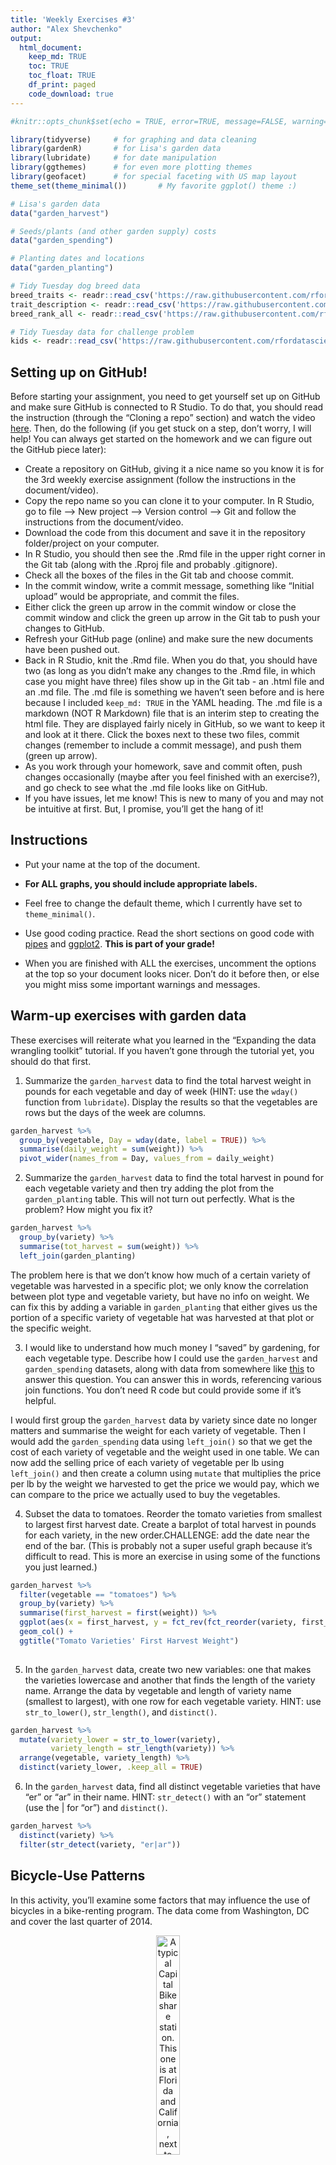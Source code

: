 ```yaml
---
title: 'Weekly Exercises #3'
author: "Alex Shevchenko"
output: 
  html_document:
    keep_md: TRUE
    toc: TRUE
    toc_float: TRUE
    df_print: paged
    code_download: true
---
```



```r
#knitr::opts_chunk$set(echo = TRUE, error=TRUE, message=FALSE, warning=FALSE)
```

```r
library(tidyverse)     # for graphing and data cleaning
library(gardenR)       # for Lisa's garden data
library(lubridate)     # for date manipulation
library(ggthemes)      # for even more plotting themes
library(geofacet)      # for special faceting with US map layout
theme_set(theme_minimal())       # My favorite ggplot() theme :)
```

```r
# Lisa's garden data
data("garden_harvest")

# Seeds/plants (and other garden supply) costs
data("garden_spending")

# Planting dates and locations
data("garden_planting")

# Tidy Tuesday dog breed data
breed_traits <- readr::read_csv('https://raw.githubusercontent.com/rfordatascience/tidytuesday/master/data/2022/2022-02-01/breed_traits.csv')
trait_description <- readr::read_csv('https://raw.githubusercontent.com/rfordatascience/tidytuesday/master/data/2022/2022-02-01/trait_description.csv')
breed_rank_all <- readr::read_csv('https://raw.githubusercontent.com/rfordatascience/tidytuesday/master/data/2022/2022-02-01/breed_rank.csv')

# Tidy Tuesday data for challenge problem
kids <- readr::read_csv('https://raw.githubusercontent.com/rfordatascience/tidytuesday/master/data/2020/2020-09-15/kids.csv')
```

## Setting up on GitHub!

Before starting your assignment, you need to get yourself set up on GitHub and make sure GitHub is connected to R Studio. To do that, you should read the instruction (through the "Cloning a repo" section) and watch the video [here](https://github.com/llendway/github_for_collaboration/blob/master/github_for_collaboration.md). Then, do the following (if you get stuck on a step, don't worry, I will help! You can always get started on the homework and we can figure out the GitHub piece later):

* Create a repository on GitHub, giving it a nice name so you know it is for the 3rd weekly exercise assignment (follow the instructions in the document/video).  
* Copy the repo name so you can clone it to your computer. In R Studio, go to file --> New project --> Version control --> Git and follow the instructions from the document/video.  
* Download the code from this document and save it in the repository folder/project on your computer.  
* In R Studio, you should then see the .Rmd file in the upper right corner in the Git tab (along with the .Rproj file and probably .gitignore).  
* Check all the boxes of the files in the Git tab and choose commit.  
* In the commit window, write a commit message, something like "Initial upload" would be appropriate, and commit the files.  
* Either click the green up arrow in the commit window or close the commit window and click the green up arrow in the Git tab to push your changes to GitHub.  
* Refresh your GitHub page (online) and make sure the new documents have been pushed out.  
* Back in R Studio, knit the .Rmd file. When you do that, you should have two (as long as you didn't make any changes to the .Rmd file, in which case you might have three) files show up in the Git tab - an .html file and an .md file. The .md file is something we haven't seen before and is here because I included `keep_md: TRUE` in the YAML heading. The .md file is a markdown (NOT R Markdown) file that is an interim step to creating the html file. They are displayed fairly nicely in GitHub, so we want to keep it and look at it there. Click the boxes next to these two files, commit changes (remember to include a commit message), and push them (green up arrow).  
* As you work through your homework, save and commit often, push changes occasionally (maybe after you feel finished with an exercise?), and go check to see what the .md file looks like on GitHub.  
* If you have issues, let me know! This is new to many of you and may not be intuitive at first. But, I promise, you'll get the hang of it! 



## Instructions

* Put your name at the top of the document. 

* **For ALL graphs, you should include appropriate labels.** 

* Feel free to change the default theme, which I currently have set to `theme_minimal()`. 

* Use good coding practice. Read the short sections on good code with [pipes](https://style.tidyverse.org/pipes.html) and [ggplot2](https://style.tidyverse.org/ggplot2.html). **This is part of your grade!**

* When you are finished with ALL the exercises, uncomment the options at the top so your document looks nicer. Don't do it before then, or else you might miss some important warnings and messages.


## Warm-up exercises with garden data

These exercises will reiterate what you learned in the "Expanding the data wrangling toolkit" tutorial. If you haven't gone through the tutorial yet, you should do that first.

  1. Summarize the `garden_harvest` data to find the total harvest weight in pounds for each vegetable and day of week (HINT: use the `wday()` function from `lubridate`). Display the results so that the vegetables are rows but the days of the week are columns.

```r
garden_harvest %>%
  group_by(vegetable, Day = wday(date, label = TRUE)) %>%
  summarise(daily_weight = sum(weight)) %>%
  pivot_wider(names_from = Day, values_from = daily_weight)
```

  2. Summarize the `garden_harvest` data to find the total harvest in pound for each vegetable variety and then try adding the plot from the `garden_planting` table. This will not turn out perfectly. What is the problem? How might you fix it?

```r
garden_harvest %>%
  group_by(variety) %>%
  summarise(tot_harvest = sum(weight)) %>%
  left_join(garden_planting)
```

The problem here is that we don't know how much of a certain variety of vegetable was harvested in a specific plot; we only know the correlation between plot type and vegetable variety, but have no info on weight. We can fix this by adding a variable in `garden_planting` that either gives us the portion of a specific variety of vegetable hat was harvested at that plot or the specific weight. 

  3. I would like to understand how much money I "saved" by gardening, for each vegetable type. Describe how I could use the `garden_harvest` and `garden_spending` datasets, along with data from somewhere like [this](https://products.wholefoodsmarket.com/search?sort=relevance&store=10542) to answer this question. You can answer this in words, referencing various join functions. You don't need R code but could provide some if it's helpful.
  
  I would first group the `garden_harvest` data by variety since date no longer matters and summarise the weight for each variety of vegetable. Then I would add the `garden_spending` data using `left_join()` so that we get the cost of each variety of vegetable and the weight used in one table. We can now add the selling price of each variety of vegetable per lb using `left_join()` and then create a column using `mutate` that multiplies the price per lb by the weight we harvested to get the price we would pay, which we can compare to the price we actually used to buy the vegetables. 
  

  4. Subset the data to tomatoes. Reorder the tomato varieties from smallest to largest first harvest date. Create a barplot of total harvest in pounds for each variety, in the new order.CHALLENGE: add the date near the end of the bar. (This is probably not a super useful graph because it's difficult to read. This is more an exercise in using some of the functions you just learned.)

```r
garden_harvest %>%
  filter(vegetable == "tomatoes") %>%
  group_by(variety) %>%
  summarise(first_harvest = first(weight)) %>%
  ggplot(aes(x = first_harvest, y = fct_rev(fct_reorder(variety, first_harvest))) )+ 
  geom_col() + 
  ggtitle("Tomato Varieties' First Harvest Weight")
  
```

  5. In the `garden_harvest` data, create two new variables: one that makes the varieties lowercase and another that finds the length of the variety name. Arrange the data by vegetable and length of variety name (smallest to largest), with one row for each vegetable variety. HINT: use `str_to_lower()`, `str_length()`, and `distinct()`.
  
```r
garden_harvest %>%
  mutate(variety_lower = str_to_lower(variety),
         variety_length = str_length(variety)) %>% 
  arrange(vegetable, variety_length) %>%
  distinct(variety_lower, .keep_all = TRUE)
```

  6. In the `garden_harvest` data, find all distinct vegetable varieties that have "er" or "ar" in their name. HINT: `str_detect()` with an "or" statement (use the | for "or") and `distinct()`.

```r
garden_harvest %>%
  distinct(variety) %>%
  filter(str_detect(variety, "er|ar"))
```


## Bicycle-Use Patterns

In this activity, you'll examine some factors that may influence the use of bicycles in a bike-renting program.  The data come from Washington, DC and cover the last quarter of 2014.

<center>

![A typical Capital Bikeshare station. This one is at Florida and California, next to Pleasant Pops.](https://www.macalester.edu/~dshuman1/data/112/bike_station.jpg){width="30%"}


![One of the vans used to redistribute bicycles to different stations.](https://www.macalester.edu/~dshuman1/data/112/bike_van.jpg){width="30%"}

</center>

Two data tables are available:

- `Trips` contains records of individual rentals
- `Stations` gives the locations of the bike rental stations

Here is the code to read in the data. We do this a little differently than usual, which is why it is included here rather than at the top of this file. To avoid repeatedly re-reading the files, start the data import chunk with `{r cache = TRUE}` rather than the usual `{r}`.

```r
data_site <- 
  "https://www.macalester.edu/~dshuman1/data/112/2014-Q4-Trips-History-Data-Small.rds" 
Trips <- readRDS(gzcon(url(data_site)))
Stations<-read_csv("http://www.macalester.edu/~dshuman1/data/112/DC-Stations.csv")
```

**NOTE:** The `Trips` data table is a random subset of 10,000 trips from the full quarterly data. Start with this small data table to develop your analysis commands. **When you have this working well, you should access the full data set of more than 600,000 events by removing `-Small` from the name of the `data_site`.**

### Temporal patterns

It's natural to expect that bikes are rented more at some times of day, some days of the week, some months of the year than others. The variable `sdate` gives the time (including the date) that the rental started. Make the following plots and interpret them:

  7. A density plot, which is a smoothed out histogram, of the events versus `sdate`. Use `geom_density()`.
  
```r
Trips %>%
  ggplot(aes(x = sdate)) + 
  geom_density() 
  
  
  #separate(sdate, 
           #into = c("date", "time"),
           #sep = "[[:space:]]") %>%
  #group_by(date) %>%
  #summarise(events_each_day = n()) %>%
  #(aes(x = events_each_day)) + 
  #geom_density()
  
  
  ##group_by(sdate) %>%
  #summarise(events_each_day = count(sdate)) %>%
  #ggplot(aes(x = sdate)) + 
  #geom_density()
```
  
  8. A density plot of the events versus time of day.  You can use `mutate()` with `lubridate`'s  `hour()` and `minute()` functions to extract the hour of the day and minute within the hour from `sdate`. Hint: A minute is 1/60 of an hour, so create a variable where 3:30 is 3.5 and 3:45 is 3.75.
  
```r
Trips %>%
  separate(sdate, 
           into = c("date", "time"),
           sep = "[[:space:]]") %>%
  mutate(Hour = hour(hms(time)),
         Min = minute(hms(time)),
         time_float = Hour + Min/60) %>%
  ggplot(aes(x = time_float)) + 
  geom_density() 
```
  
  9. A bar graph of the events versus day of the week. Put day on the y-axis.
  
```r
Trips %>%
  separate(sdate, 
           into = c("date", "time"),
           sep = "[[:space:]]") %>%
  mutate(weekday = wday(date, label = TRUE)) %>%
  ggplot(aes(y = weekday)) + 
  geom_bar()
```
  
  10. Facet your graph from exercise 8. by day of the week. Is there a pattern?
  
```r
Trips %>%
  separate(sdate, 
           into = c("date", "time"),
           sep = "[[:space:]]") %>%
  mutate(Hour = hour(hms(time)),
         Min = minute(hms(time)),
         time_float = Hour + Min/60,
         weekday = wday(date, label = TRUE)) %>%
  ggplot(aes(x = time_float)) + 
  geom_density() + 
  facet_wrap(vars(weekday)) 
```
  
  Yes, there is a pattern. for weekdays, there is a higher density for bike usage around 08:00 and 18:00. This makes sense since this is around the time people go to work and leave from work. This is not present for weekends, which also makes sense since most people don't work on weekends. The pattern present on weekends is that there is rising activity from early morning up until early afternoon around 02:00 , after which the density begins to slowly decline.    
  
The variable `client` describes whether the renter is a regular user (level `Registered`) or has not joined the bike-rental organization (`Causal`). The next set of exercises investigate whether these two different categories of users show different rental behavior and how `client` interacts with the patterns you found in the previous exercises. 

  11. Change the graph from exercise 10 to set the `fill` aesthetic for `geom_density()` to the `client` variable. You should also set `alpha = .5` for transparency and `color=NA` to suppress the outline of the density function.
  
```r
Trips %>%
  separate(sdate, 
           into = c("date", "time"),
           sep = "[[:space:]]") %>%
  mutate(Hour = hour(hms(time)),
         Min = minute(hms(time)),
         time_float = Hour + Min/60,
         weekday = wday(date, label = TRUE)) %>%
  ggplot(aes(x = time_float, alpha = .5, fill = client, color = "NA")) + 
  geom_density() + 
  facet_wrap(vars(weekday)) 
```

  12. Change the previous graph by adding the argument `position = position_stack()` to `geom_density()`. In your opinion, is this better or worse in terms of telling a story? What are the advantages/disadvantages of each?
  
```r
Trips %>%
  separate(sdate, 
           into = c("date", "time"),
           sep = "[[:space:]]") %>%
  mutate(Hour = hour(hms(time)),
         Min = minute(hms(time)),
         time_float = Hour + Min/60,
         weekday = wday(date, label = TRUE)) %>%
  ggplot(aes(x = time_float, alpha = .5, fill = client, color = "NA")) + 
  geom_density(position = position_stack()) + 
  facet_wrap(vars(weekday)) 
```
  
  I think that this is better. The previous graph does not tell us much in terms of casual vs registered. However, in this graph, we can tell that the amount of casual bikers is more than the amount that are registered, on average.   
  
  13. In this graph, go back to using the regular density plot (without `position = position_stack()`). Add a new variable to the dataset called `weekend` which will be "weekend" if the day is Saturday or Sunday and  "weekday" otherwise (HINT: use the `ifelse()` function and the `wday()` function from `lubridate`). Then, update the graph from the previous problem by faceting on the new `weekend` variable. 
  
```r
Trips %>%
  separate(sdate, 
           into = c("date", "time"),
           sep = "[[:space:]]") %>%
  mutate(Hour = hour(hms(time)),
         Min = minute(hms(time)),
         time_float = Hour + Min/60,
         Day = wday(date),
         weekend = ifelse(Day == 1 | Day == 7, "Weekend", "Weekday")) %>%
  ggplot(aes(x = time_float, alpha = .5, fill = client, color = "NA")) + 
  geom_density() + 
  facet_wrap(vars(weekend)) 
```
  
  14. Change the graph from the previous problem to facet on `client` and fill with `weekday`. What information does this graph tell you that the previous didn't? Is one graph better than the other?
  
```r
Trips %>%
  separate(sdate, 
           into = c("date", "time"),
           sep = "[[:space:]]") %>%
  mutate(Hour = hour(hms(time)),
         Min = minute(hms(time)),
         time_float = Hour + Min/60,
         Day = wday(date, label = TRUE),
         weekend = ifelse(Day == 1 | Day == 7, "Weekend", "Weekday")) %>%
  ggplot(aes(x = time_float, alpha = .5, fill = Day, color = "NA")) + 
  geom_density() + 
  facet_wrap(vars(client)) 
```
  
### Spatial patterns

  15. Use the latitude and longitude variables in `Stations` to make a visualization of the total number of departures from each station in the `Trips` data. Use either color or size to show the variation in number of departures. We will improve this plot next week when we learn about maps!
  
```r
Trips %>%
  left_join(Stations, by = c("sstation" = "name")) %>%
  select(sstation,lat,long) %>%
  group_by(lat,long,sstation) %>%
  summarise(num_stations = n()) %>%
  ggplot(aes(x=lat, y=long, color = num_stations)) + 
  geom_point()
```
  
  16. Only 14.4% of the trips in our data are carried out by casual users. Create a plot that shows which area(s) have stations with a much higher percentage of departures by casual users. What patterns do you notice? (Again, we'll improve this next week when we learn about maps).
  
```r
Trips %>%
  left_join(Stations, by = c("sstation" = "name")) %>%
  filter (client == "Casual") %>%
  group_by(lat,long,sstation) %>%
  summarise(num_stations = n()) %>%
  ggplot(aes(x=lat, y=long, color = num_stations)) + 
  geom_point()
```
  
**DID YOU REMEMBER TO GO BACK AND CHANGE THIS SET OF EXERCISES TO THE LARGER DATASET? IF NOT, DO THAT NOW.**

## Dogs!

In this section, we'll use the data from 2022-02-01 Tidy Tuesday. If you didn't use that data or need a little refresher on it, see the [website](https://github.com/rfordatascience/tidytuesday/blob/master/data/2022/2022-02-01/readme.md).

  17. The final product of this exercise will be a graph that has breed on the y-axis and the sum of the numeric ratings in the `breed_traits` dataset on the x-axis, with a dot for each rating. First, create a new dataset called `breed_traits_total` that has two variables -- `Breed` and `total_rating`. The `total_rating` variable is the sum of the numeric ratings in the `breed_traits` dataset (we'll use this dataset again in the next problem). Then, create the graph just described. Omit Breeds with a `total_rating` of 0 and order the Breeds from highest to lowest ranked. You may want to adjust the `fig.height` and `fig.width` arguments inside the code chunk options (eg. `{r, fig.height=8, fig.width=4}`) so you can see things more clearly - check this after you knit the file to assure it looks like what you expected.

```r
breed_traits_total <- breed_traits %>%
  
```

  18. The final product of this exercise will be a graph with the top-20 dogs in total ratings (from previous problem) on the y-axis, year on the x-axis, and points colored by each breed's ranking for that year (from the `breed_rank_all` dataset). The points within each breed will be connected by a line, and the breeds should be arranged from the highest median rank to lowest median rank ("highest" is actually the smallest numer, eg. 1 = best). After you're finished, think of AT LEAST one thing you could you do to make this graph better. HINTS: 1. Start with the `breed_rank_all` dataset and pivot it so year is a variable. 2. Use the `separate()` function to get year alone, and there's an extra argument in that function that can make it numeric. 3. For both datasets used, you'll need to `str_squish()` Breed before joining. 
  
```r

```
  
  19. Create your own! Requirements: use a `join` or `pivot` function (or both, if you'd like), a `str_XXX()` function, and a `fct_XXX()` function to create a graph using any of the dog datasets. One suggestion is to try to improve the graph you created for the Tidy Tuesday assignment. If you want an extra challenge, find a way to use the dog images in the `breed_rank_all` file - check out the `ggimage` library and [this resource](https://wilkelab.org/ggtext/) for putting images as labels.
  
```r

```
  
## GitHub link

  20. Below, provide a link to your GitHub page with this set of Weekly Exercises. Specifically, if the name of the file is 03_exercises.Rmd, provide a link to the 03_exercises.md file, which is the one that will be most readable on GitHub.

## Challenge problem! 

This problem uses the data from the Tidy Tuesday competition this week, `kids`. If you need to refresh your memory on the data, read about it [here](https://github.com/rfordatascience/tidytuesday/blob/master/data/2020/2020-09-15/readme.md). 

  21. In this exercise, you are going to try to replicate the graph below, created by Georgios Karamanis. I'm sure you can find the exact code on GitHub somewhere, but **DON'T DO THAT!** You will only be graded for putting an effort into this problem. So, give it a try and see how far you can get without doing too much googling. HINT: use `facet_geo()`. The graphic won't load below since it came from a location on my computer. So, you'll have to reference the original html on the moodle page to see it.
  


**DID YOU REMEMBER TO UNCOMMENT THE OPTIONS AT THE TOP?**
